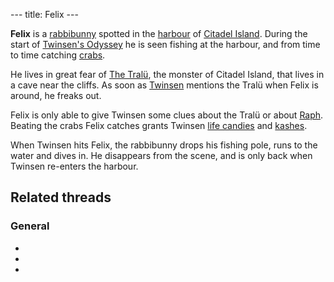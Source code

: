 ---
title: Felix
---

{{twinsunica import}}{{Infobox Character
 |image=Felix.png
 |race=Rabbibunny
 |gender=Male
 |size=average
 |age=Adult
 |magical=no
 |lba1=
 |lba2=yes
 |alignment=neutral
 |occupation=Fisherman
 |requires=
 |amount=
 |fam1=
 |fam2=
 |planet=
 |island=
 |building=
}}

'''Felix''' is a [[rabbibunny]] spotted in the [[Citadel Island Harbour|harbour]] of [[Citadel Island]]. During the start of [[Twinsen's Odyssey]] he is seen fishing at the harbour, and from time to time catching [[crab]]s.

He lives in great fear of [[The Tralü]], the monster of Citadel Island, that lives in a cave near the cliffs. As soon as [[Twinsen]] mentions the Tralü when Felix is around, he freaks out.

Felix is only able to give Twinsen some clues about the Tralü or about [[Raph]]. Beating the crabs Felix catches grants Twinsen [[life candies]] and [[kashes]].

When Twinsen hits Felix, the rabbibunny drops his fishing pole, runs to the water and dives in. He disappears from the scene, and is only back when Twinsen re-enters the harbour.

==Related threads==
===General===
* {{thread|id=5981|title=Felix}}
* {{thread|id=1957|title=Felix suicide}}
* {{thread|id=328|title=Secrets}}

<!-- remove these category links when they're all automated by categorizers...
[[Category:Citadel Island inhabitants]] -->